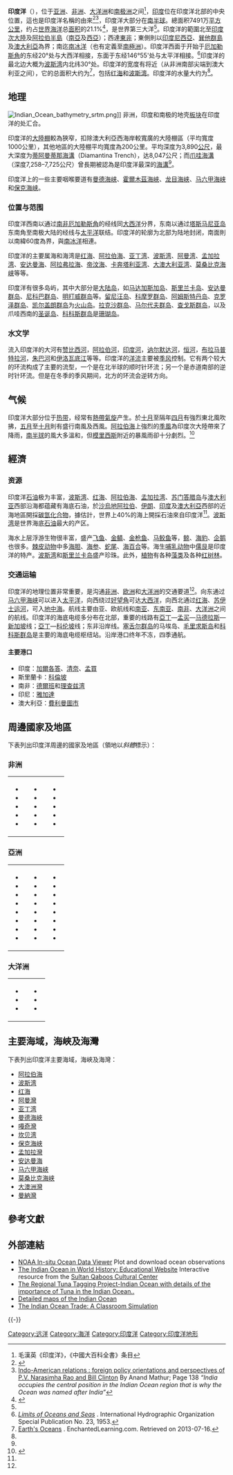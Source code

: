 {{noteTA 
|G1=ML
|G2=Country
}}
{{Infobox ocean
| ocean_name = 印度洋
| image_ocean = Indianocean.png
| caption_ocean = 印度洋範圍
| image_bathymetry = Indian Ocean surface.jpg
| caption_bathymetry = 印度洋地形圖
| location = 
| coords = 
| type = 
| inflow = [[三比西河|三比西河]]、[[阿拉伯河|阿拉伯河]]、[[印度河|印度河]]、[[恒河|恒河]]、[[布拉馬普特拉河|布拉馬普特拉河]]、[[伊洛瓦底江|伊洛瓦底江]]
| outflow = 
| catchment_km2 = 
| basin_countries = {{Collapsible list|title=印度洋周邊國家|{{Collapsible list|title=非洲 |{{flag|Comoros}}|{{flag|Djibouti}}|{{flag|Egypt}} ([[西奈半島|西奈半島]])| {{flag|Eritrea}}| {{flag|Kenya}}| {{flag|Madagascar}}| {{flag|Mauritius}}| ''{{flag|Mayotte}}''| {{flag|Mozambique}}| ''{{flag|Réunion}}''| {{flag|Seychelles}}| {{flag|Somalia}}| {{flag|South Africa}}| {{flag|Sudan}}| {{flag|Tanzania}}}}
{{Collapsible list|title=亞洲 |{{flag|Bahrain}}| {{flag|Bangladesh}}| ''{{IOT}}''| {{flag|Burma}}| {{flag|East Timor}}| {{flag|India}}| {{flag|Indonesia}}| {{flag|Iran}}| {{flag|Iraq}}| {{flag|Israel}}| {{flag|Jordan}}| {{flag|Kuwait}}| {{flag|Malaysia}}| {{flag|Maldives}}| {{flag|Oman}}| {{flag|Pakistan}}| {{flag|Qatar}}| {{flag|Saudi Arabia}}| {{flag|Sri Lanka}}| {{flag|Thailand}}| {{flag|United Arab Emirates}}| {{flag|Yemen}}}}
{{Collapsible list|title=大洋洲 |{{flag|Australia}}| ''{{flag|Ashmore and Cartier Islands}}''| ''{{CCK}}''| ''{{CXR}}''| ''{{ATF}}''|  ''{{flag|HMD}}''}}
}}
| width              = {{Convert|7600|km|abbr=on}} （非洲至澳洲）<ref name="Demo-etal-intro">{{Harvnb|Demopoulos|Smith|Tyler|2003|loc=Introduction, p. 219}}</ref>
| length             = {{Convert|9600|km|abbr=on}}（南極洲至孟加拉灣）<ref name="Demo-etal-intro" />
| area               = {{Convert|70560000|km2|abbr=on}}
| depth              = {{Convert|3741|m|abbr=on}}
| max-depth          = {{Convert|7258|m|abbr=on}}<br>([[爪哇海沟|爪哇海沟]])
| length_km = 
| width_km = 10000
| area_km2 = 73556000
| depth_m = 3890
| max-depth_m = 8047
| volume_km3 = 292131000
| residence_time = 
| temperature_high_C =
| temperature_low_C = 
| salinity = 32-37/1000
| shore_km = 66600
| islands = '''[[大陸島|大陸島]]'''<br />[[马达加斯加岛|马达加斯加岛]]、[[斯里兰卡岛|斯里兰卡岛]]、[[安达曼群岛|安达曼群岛]]、[[尼科巴群岛|尼科巴群岛]]、[[明打威群岛|明打威群岛]]等<br />'''[[火山島|火山島]]'''<br />[[留尼汪岛|留尼汪岛]]、[[科摩罗群岛|科摩罗群岛]]、[[阿姆斯特丹岛|阿姆斯特丹岛]]、[[克罗泽群岛|克罗泽群岛]]、[[凯尔盖朗群岛|凯尔盖朗群岛]]等<br />'''[[珊瑚島|珊瑚島]]'''<br />[[拉克沙群岛|拉克沙群岛]]、[[马尔代夫群岛|马尔代夫群岛]]、[[查戈斯群岛|查戈斯群岛]]、[[圣诞岛|圣诞岛]]、[[科科斯（基林）群岛|科科斯群岛]]等
| cities = 
| trenches = 
| benches = 
| frozen = 
| reference = <ref>{{Cite web |url=http://www.enchantedlearning.com/subjects/ocean/ |title=存档副本 |accessdate=2011-11-26 |archive-date=2017-10-11 |archive-url=https://web.archive.org/web/20171011123447/http://enchantedlearning.com/subjects/ocean/ |dead-url=no }}</ref><ref name="Bibliography">{{cite book|last=Donald W. Gotthold|first=Julia J. Gotthold|title=Indian Ocean: Bibliography|publisher=Clio Press|year=1988|isbn=1851090347|url=http://books.google.com/?id=ujoRAAAAYAAJ&q=292,131,000+cubic+kilometers&dq=292,131,000+cubic+kilometers}}</ref><ref name="Indian Ocean Geography">[http://seawifs.gsfc.nasa.gov/OCEAN_PLANET/HTML/oceanography_geography_Indian.html Indian Ocean Geography] {{Wayback|url=http://seawifs.gsfc.nasa.gov/OCEAN_PLANET/HTML/oceanography_geography_Indian.html |date=20111020023537 }}, excerpted from: The World Factbook 1994, Central Intelligence Agency</ref>
}}
{{五大洋}}

'''印度洋'''（{{lang-en|Indian Ocean}}），位于[[亚洲|亚洲]]、[[非洲|非洲]]、[[大洋洲|大洋洲]]和[[南极洲|南极洲]]之间<ref name="中國大百科全書1">毛漢英《印度洋》，《中國大百科全書》条目</ref>，[[印度|印度]]位在印度洋北部的中央位置，這也是印度洋名稱的由來<ref>{{cite web|url=http://www.etymonline.com/index.php?search=indian+ocean&searchmode=none|title=Online Etymology Dictionary|last=Harper|first=Douglas|work=[[Online_Etymology_Dictionary|Online Etymology Dictionary]]|accessdate=18 January 2011|archive-date=2017-07-02|archive-url=https://web.archive.org/web/20170702025604/http://www.etymonline.com/index.php?search=indian+ocean&searchmode=none|dead-url=no}}</ref><ref>[http://books.google.co.in/books?id=pTR2AAAAMAAJ Indo-American relations : foreign policy orientations and perspectives of P.V. Narasimha Rao and Bill Clinton] {{Wayback|url=http://books.google.co.in/books?id=pTR2AAAAMAAJ |date=20141021123412 }} By Anand Mathur; Page 138 ''“India occupies the central position in the Indian Ocean region that is why the Ocean was named after India”''</ref>，印度洋大部分在[[南半球|南半球]]。總面积7491万[[平方公里|平方公里]]，约占[[世界|世界]][[海洋|海洋]]总[[面积|面积]]的21.1%<ref name="Rasul">{{cite book |author = Rasul Bux Rais |authorlink = :en:Rasul Baksh Rais |title= The Indian Ocean and the Superpowers |publisher=Routledge |year=1986 |id = ISBN 0709942419, ISBN 9780709942412 |url = http://books.google.com/?id=2pMOAAAAQAAJ&pg=PA33&dq=Indian+Ocean+20%25}}</ref>，是世界第三大洋<ref name="中國大百科全書1" />。印度洋的範圍北至[[印度次大陸|印度次大陸]]及[[阿拉伯半島|阿拉伯半島]]（[[南亞|南亞]]及[[西亞|西亞]]）；西達[[東非|東非]]；東側則以[[印度尼西亞|印度尼西亞]]、[[巽他群島|巽他群島]]及[[澳大利亞|澳大利亞]]為界；南迄[[南冰洋|南冰洋]]（也有定義至[[南極洲|南極洲]]）。印度洋西面于开始于[[厄加勒斯角|厄加勒斯角]]的东经20°处与大西洋相接，东面于东经146°55'处与太平洋相接。<ref>[http://www.iho.shom.fr/publicat/free/files/S23_1953.pdf ''Limits of Oceans and Seas''] {{Wayback|url=http://www.iho.shom.fr/publicat/free/files/S23_1953.pdf |date=20091007114205 }}. International Hydrographic Organization Special Publication No. 23, 1953.</ref>印度洋的最北边大概为[[波斯湾|波斯湾]]内北纬30°处。印度洋的宽度有将近{{Convert|10000|km|0}}（从非洲南部尖端到澳大利亚之间），它的总面积大约为{{Convert|73556000|sqkm|0}}<ref>[http://www.enchantedlearning.com/subjects/ocean/ Earth's Oceans] {{Wayback|url=http://www.enchantedlearning.com/subjects/ocean/ |date=20171011123447 }}. EnchantedLearning.com. Retrieved on 2013-07-16.</ref>，包括[[红海|红海]]和[[波斯湾|波斯湾]]。印度洋的水量大约为{{Convert|70086000|cumi|0}}<ref name="Bibliography" />。

== 地理 ==
[[File:Indian_Ocean_bathymetry_srtm.png|thumb]]]]
非洲，印度和南极的地壳[[板块构造论|板块]]在印度洋的{{link-en|羅德里格斯三向聯結構造|Rodrigues Triple Point}}处汇合。

印度洋的[[大陸棚|大陸棚]]較為狹窄，扣除澳大利亞西海岸較寬廣的大陸棚區（平均寬度1000公里），其他地區的大陸棚平均寬度為200公里。平均深度为3,890[[公尺|公尺]]，最大深度为[[蒂阿曼蒂那海溝|蒂阿曼蒂那海溝]]（Diamantina Trench），达8,047公尺；而[[爪哇海溝|爪哇海溝]]（深度7,258–7,725公尺）曾長期被認為是印度洋最深的[[海溝|海溝]]<ref name="Indian Ocean Geography"/>。

印度洋上的一些主要咽喉要道有[[曼德海峡|曼德海峡]]、[[霍爾木茲海峽|霍爾木茲海峽]]、[[龙目海峡|龙目海峡]]、[[马六甲海峡|马六甲海峡]]和[[保克海峡|保克海峡]]。

=== 位置与范围 ===
印度洋西南以通过[[南非|南非]][[厄加勒斯角|厄加勒斯角]]的经线同[[大西洋|大西洋]]分界，东南以通过[[塔斯马尼亚岛|塔斯马尼亚岛]]东南角至南极大陆的经线与[[太平洋|太平洋]]联结。印度洋的轮廓为北部为陆地封闭，南面則以南緯60度為界，與[[南冰洋|南冰洋]]相連。

印度洋的主要属海和海湾是[[红海|红海]]、[[阿拉伯海|阿拉伯海]]、[[亚丁湾|亚丁湾]]、[[波斯湾|波斯湾]]、[[阿曼湾|阿曼湾]]、[[孟加拉湾|孟加拉湾]]、[[安达曼海|安达曼海]]、[[阿拉弗拉海|阿拉弗拉海]]、[[帝汶海|帝汶海]]、[[卡奔塔利亚湾|卡奔塔利亚湾]]、[[大澳大利亚湾|大澳大利亚湾]]、[[莫桑比克海峡|莫桑比克海峡]]等等。

印度洋有很多岛屿，其中大部分是[[大陆岛|大陆岛]]，如[[马达加斯加岛|马达加斯加岛]]、[[斯里兰卡岛|斯里兰卡岛]]、[[安达曼群岛|安达曼群岛]]、[[尼科巴群岛|尼科巴群岛]]、[[明打威群岛|明打威群岛]]等。[[留尼汪岛|留尼汪岛]]、[[科摩罗群岛|科摩罗群岛]]、[[阿姆斯特丹岛|阿姆斯特丹岛]]、[[克罗泽群岛|克罗泽群岛]]、[[凯尔盖朗群岛|凯尔盖朗群岛]]为[[火山岛|火山岛]]。[[拉克沙群岛|拉克沙群岛]]、[[马尔代夫群岛|马尔代夫群岛]]、[[查戈斯群岛|查戈斯群岛]]，以及爪哇西南的[[圣诞岛|圣诞岛]]、[[科科斯（基林）群岛|科科斯群岛]]是[[珊瑚岛|珊瑚岛]]。

===水文学===
{{main|北印度洋环流|莫桑比克暖流|阿古拉斯洋流|西澳洋流}}
流入印度洋的大河有[[赞比西河|赞比西河]]，[[阿拉伯河|阿拉伯河]]，[[印度河|印度河]]，[[讷尔默达河|讷尔默达河]]，[[恒河|恒河]]，[[布拉马普特拉河|布拉马普特拉河]]，[[朱巴河|朱巴河]]和[[伊洛瓦底江|伊洛瓦底江]]等等。印度洋的[[洋流|洋流]]主要被[[季风|季风]]控制。它有两个较大的环流构成了主要的流型，一个是在北半球的顺时针环流；另一个是赤道南部的逆时针环流。但是在冬季的季风期间，北方的环流会逆转方向。
== 气候 ==
印度洋大部分位于[[热带|热带]]，经常有[[熱帶氣旋|熱帶氣旋]]产生。於[[10月|十月]]至隔年[[四月|四月]]有強烈東北風吹拂，[[5月|五月]]至[[10月|十月]]則有盛行南風及西風。[[阿拉伯海|阿拉伯海]]上強烈的[[季風|季風]]為印度次大陸帶來了降雨，[[南半球|南半球]]的風大多溫和，但[[模里西斯|模里西斯]]附近的暴風雨卻十分劇烈。<ref name="CIAfactbook">{{cite web|url=https://www.cia.gov/library/publications/the-world-factbook/geos/xo.html|title=INDIAN OCEAN|publisher=中央情報局|accessdate=2011-11-26|archive-date=2014-05-09|archive-url=https://web.archive.org/web/20140509220851/https://www.cia.gov/library/publications/the-world-factbook/geos/xo.html|dead-url=no}}</ref>
== 經濟 ==
=== 资源 ===
印度洋[[石油|石油]]极为丰富，[[波斯湾|波斯湾]]、[[红海|红海]]、[[阿拉伯海|阿拉伯海]]、[[孟加拉湾|孟加拉湾]]、[[苏门答腊岛|苏门答腊岛]]与[[澳大利亚|澳大利亚]]西部沿海都蕴藏有海底石油，於[[沙烏地阿拉伯|沙烏地阿拉伯]]、[[伊朗|伊朗]]、[[印度|印度]]及[[澳大利亞|澳大利亞]]西部的近海地區開採[[碳氫化合物|碳氫化合物]]，據估計，世界上40%的海上開採石油來自印度洋<ref name="CIAfactbook"/>。[[波斯湾|波斯湾]]是世界海底[[石油|石油]]最大的产区。

海水上层浮游生物很丰富，盛产[[飞鱼|飞鱼]]、[[金鲭|金鲭]]、[[金枪鱼|金枪鱼]]、[[马鲛鱼|马鲛鱼]]等，[[鲸|鲸]]、[[海豹|海豹]]、[[企鹅|企鹅]]也很多。[[棘皮动物|棘皮动物]]中多[[海胆|海胆]]、[[海参|海参]]、[[蛇尾|蛇尾]]、[[海百合|海百合]]等。海生[[哺乳动物|哺乳动物]]中[[儒艮|儒艮]]是印度洋的特产。[[波斯湾|波斯湾]]和[[斯里兰卡岛|斯里兰卡岛]]盛产珍珠。此外，[[植物|植物]]有各种[[藻类|藻类]]及各种[[红树林|红树林]]。

=== 交通运输 ===
印度洋的地理位置非常重要，是沟通[[非洲|非洲]]、[[欧洲|欧洲]]和[[大洋洲|大洋洲]]的交通要道<ref name="CIAfactbook"/>。向东通过[[马六甲海峡|马六甲海峡]]可以进入[[太平洋|太平洋]]，向西绕过[[好望角|好望角]]可达[[大西洋|大西洋]]，向西北通过[[红海|红海]]、[[苏伊士运河|苏伊士运河]]，可入[[地中海|地中海]]。航线主要由亚、欧航线和[[南亚|南亚]]、[[东南亚|东南亚]]、[[南非|南非]]、[[大洋洲|大洋洲]]之间的航线。印度洋的海底电缆多分布在北部，重要的线路有[[亞丁_(也門)|亞丁]]—[[孟买|孟买]]—[[马德拉斯|马德拉斯]]—[[新加坡|新加坡]]线；[[亞丁_(也門)|亞丁]]—[[科伦坡|科伦坡]]线；东非沿岸线。[[塞舌尔群岛|塞舌尔群岛]]的马埃岛、[[毛里求斯岛|毛里求斯岛]]和[[科科斯（基林）群岛|科科斯群岛]]是主要的海底电缆枢纽站。沿岸港口终年不冻，四季通航。

==== 主要港口 ====
*印度：[[加爾各答|加爾各答]]、[[清奈|清奈]]、[[孟買|孟買]]
*斯里蘭卡：[[科倫坡|科倫坡]]
*南非：[[德爾班|德爾班]]和[[理查兹湾|理查兹湾]]
*印尼：[[雅加達|雅加達]]
*澳大利亞：[[費利曼圖市_(西澳)|費利曼圖市]]

== 周邊國家及地區 ==
下表列出印度洋周邊的國家及地區（領地以''斜體''標示）：

=== 非洲 ===
{|
|
* {{flag|Comoros}}
* {{flag|Djibouti}}
* {{flag|Egypt}}
* {{flag|Eritrea}}
* {{flag|Kenya}}
|valign=top|
* {{flag|Madagascar}}
* {{flag|Mauritius}}
* ''{{flag|Mayotte}}''
* {{flag|Mozambique}}
* ''{{flag|Réunion}}''
|valign=top|
* {{flag|Seychelles}}
* {{flag|Somalia}}
* {{flag|South Africa}}
* {{flag|Sudan}}
* {{flag|Tanzania}}
|}

=== 亞洲 ===
{|
|
* {{flag|Bahrain}}
* {{flag|Bangladesh}}
* ''{{IOT}}''
* {{flag|Burma}}
* {{flag|East Timor}}
* {{flag|India}}
* {{flag|Indonesia}}
* {{flag|Iran}}
|valign=top|
* {{flag|Iraq}}
* {{flag|Israel}}
* {{flag|Jordan}}
* {{flag|Kuwait}}
* {{flag|Malaysia}}
* {{flag|Singapore}}
* {{flag|Maldives}}
* {{flag|Oman}}
|valign=top|
* {{flag|Pakistan}}
* {{flag|Qatar}}
* {{flag|Saudi Arabia}}
* {{flag|Sri Lanka}}
* {{flag|Thailand}}
* {{flag|United Arab Emirates}}
* {{flag|Yemen}}
* {{flag|China}}
|}

=== 大洋洲 ===
{|
|
* {{flag|Australia}}
*'' {{flag|Ashmore and Cartier Islands}} ''
* ''{{CCK}}''
|valign=top|
* ''{{CXR}}''
* ''{{ATF}}''
* ''{{HMD}} ''
|}

== 主要海域，海峽及海灣 ==
下表列出印度洋主要海域，海峽及海灣：
*[[阿拉伯海|阿拉伯海]]
*[[波斯湾|波斯湾]]
*[[红海|红海]]
*[[阿曼灣|阿曼灣]]
*[[亚丁湾|亚丁湾]]
*[[曼德海峽|曼德海峽]]
*[[嘠奇灣|嘠奇灣]]
*[[坎贝湾|坎贝湾]]
*[[保克海峡|保克海峡]]
*[[孟加拉灣|孟加拉灣]]
*[[安达曼海|安达曼海]]
*[[马六甲海峡|马六甲海峡]]
*[[莫桑比克海峡|莫桑比克海峡]]
*[[大澳洲灣|大澳洲灣]]
*[[曼納灣|曼納灣]]

== 參考文獻 ==
{{reflist|30em}}

== 外部連結 ==
{{Wiktionary}}
{{commons+cat|Indian_Ocean|印度洋|Indian_Ocean}}
*[https://web.archive.org/web/20111224071631/http://dapper.pmel.noaa.gov/dchart/index.html?map=-11.25,73.125&z=2 NOAA In-situ Ocean Data Viewer] Plot and download ocean observations
*[http://www.indianoceanhistory.org The Indian Ocean in World History: Educational Website]{{Wayback|url=http://www.indianoceanhistory.org/ |date=20190331044451 }} Interactive resource from the [[Sultan_Qaboos_Cultural_Center|Sultan Qaboos Cultural Center]]
*[http://www.rttp-io.org/en/ The Regional Tuna Tagging Project-Indian Ocean with details of the importance of Tuna in the Indian Ocean..]{{Wayback|url=http://www.rttp-io.org/en/ |date=20170911230741 }}
*[https://web.archive.org/web/20111112134042/http://www.alphavilla.co.uk/mauritius_map_indian_ocean.html Detailed maps of the Indian Ocean]
*[https://web.archive.org/web/20110925023358/http://www.bu.edu/africa/outreach/materials/handouts/indian.html The Indian Ocean Trade: A Classroom Simulation]

{{-}}
{{世界分区}}
{{南亞水文}}
{{Indian Ocean Islands}}
{{List of seas}}
{{Authority control}}
{{Coord|20|S|80|E|type:waterbody_scale:100000000|display=title}}

[[Category:远洋|Category:远洋]]
[[Category:海洋|Category:海洋]]
[[Category:印度洋|Category:印度洋]]
[[Category:印度洋地形|Category:印度洋地形]]
